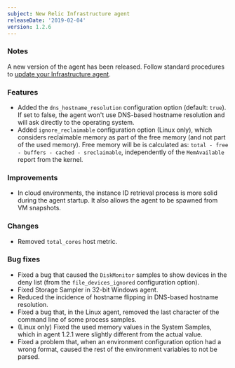 ```yaml
---
subject: New Relic Infrastructure agent
releaseDate: '2019-02-04'
version: 1.2.6
---
```


### Notes

A new version of the agent has been released. Follow standard procedures to [update your Infrastructure agent](/docs/infrastructure/new-relic-infrastructure/installation/update-infrastructure-agent).

### Features

* Added the `dns_hostname_resolution` configuration option (default: `true`). If set to false, the agent won't use DNS-based hostname resolution and will ask directly to the operating system.
* Added `ignore_reclaimable` configuration option (Linux only), which considers reclaimable memory as part of the free memory (and not part of the used memory). Free memory will be is calculated as: `total - free - buffers - cached - sreclaimable`, independently of the `MemAvailable` report from the kernel.

### Improvements

* In cloud environments, the instance ID retrieval process is more solid during the agent startup. It also allows the agent to be spawned from VM snapshots.

### Changes

* Removed `total_cores` host metric.

### Bug fixes

* Fixed a bug that caused the `DiskMonitor` samples to show devices in the deny list (from the `file_devices_ignored` configuration option).
* Fixed Storage Sampler in 32-bit Windows agent.
* Reduced the incidence of hostname flipping in DNS-based hostname resolution.
* Fixed a bug that, in the Linux agent, removed the last character of the command line of some process samples.
* (Linux only) Fixed the used memory values in the System Samples, which in agent 1.2.1 were slightly different from the actual value.
* Fixed a problem that, when an environment configuration option had a wrong format, caused the rest of the environment variables to not be parsed.
